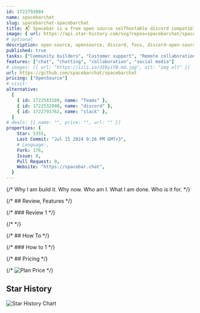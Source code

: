 ```yaml
---
id: 1722793084
name: spacebarchat
slug: spacebarchat-spacebarchat
title: 📬 Spacebar is a free open source selfhostable discord compatible communication platform
image: { url: https://api.star-history.com/svg?repos=spacebarchat/spacebarchat }
# optional
description: open-source, opensource, discord, foss, discord-open-source, spacebarchat,  ,
published: true
tasks: ["Community builders", "Customer support", "Remote collaboration"]
features: ["chat", "chatting", "collaboration", "social media"]
# images: [{ url: "https://iili.io/dI8yiYB.md.jpg", alt: "img alt" }]
url: https://github.com/spacebarchat/spacebarchat
pricing: ["OpenSource"]
# visit:
alternative:
  [
    { id: 1722543189, name: "Teams" },
    { id: 1722532040, name: "discord" },
    { id: 1722793762, name: "slack" },
  ]
# deals: [{ name: "", price: "", url: "" }]
properties: {
    Star: 5355,
    Last Commit: "Jul 15 2024 9:26 PM GMT+3",
    # Language:,
    Fork: 176,
    Issue: 0,
    Pull Request: 0,
    Website: "https://spacebar.chat",
  }
---
```


{/* Why I am build it. Why now. Who am I. What I am done. Who is it for. */}

{/* ## Review, Features */}

{/* ### Review 1 */}

{/* <DetailYoutube videoId="" startTime={0} /> */}

{/* ## How To */}

{/* ### How to 1 */}

{/* ## Pricing */}

{/* <Img src="" alt="Plan Price" /> */}

## Star History

![Star History Chart](https://api.star-history.com/svg?repos=spacebarchat/spacebarchat)
